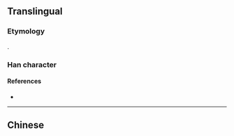 {{also|庞|龐|龎}}
{{character info/new}}
==Translingual==

===Etymology===
{{Han simp|龎|f=龍|t=龙}}.

===Han character===
{{Han char|rn=27|rad=厂|as=05|sn=7|four=|canj=MIKP|ids=⿸厂龙}}

====References====
* {{Han ref|kx=0161.061|hdz=10069.261|uh=5390|ud=21392}}

----

==Chinese==
{{zh-see|龎}}